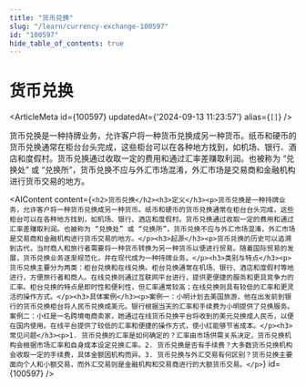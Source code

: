 ```yaml
---
title: "货币兑换"
slug: "/learn/currency-exchange-100597"
id: "100597"
hide_table_of_contents: true
---
```



# 货币兑换

<ArticleMeta id={100597} updatedAt={'2024-09-13 11:23:57'} alias={`[]`} />
<div className='border-solid border-b border-t-0 my-4 border-[var(--ifm-color-gray-300)]' />

货币兑换是一种持牌业务，允许客户将一种货币兑换成另一种货币。纸币和硬币的货币兑换通常在柜台台头完成，这些柜台可以在各种地方找到，如机场、银行、酒店和度假村。货币兑换通过收取一定的费用和通过汇率差赚取利润。也被称为 “兑换处” 或 “兑换所”，货币兑换不应与外汇市场混淆，外汇市场是交易商和金融机构进行货币交易的地方。

<AIContent content={`<h2>货币兑换</h2><h3>定义</h3><p>货币兑换是一种持牌业务，允许客户将一种货币兑换成另一种货币。纸币和硬币的货币兑换通常在柜台台头完成，这些柜台可以在各种地方找到，如机场、银行、酒店和度假村。货币兑换通过收取一定的费用和通过汇率差赚取利润。也被称为 “兑换处” 或 “兑换所”，货币兑换不应与外汇市场混淆，外汇市场是交易商和金融机构进行货币交易的地方。</p><h3>起源</h3><p>货币兑换的历史可以追溯到古代，当时商人和旅行者需要将一种货币转换为另一种货币以便进行贸易。随着国际贸易的发展，货币兑换业务逐渐规范化，并在现代成为一种持牌业务。</p><h3>类别与特点</h3><p>货币兑换主要分为两类：柜台兑换和在线兑换。柜台兑换通常在机场、银行、酒店和度假村等地进行，方便旅行者和商人。在线兑换则通过互联网平台进行，提供更便捷的服务和更具竞争力的汇率。柜台兑换的特点是即时性和便利性，但汇率通常较高；在线兑换则具有较低的汇率和更灵活的操作方式。</p><h3>具体案例</h3><p>案例一：小明计划去美国旅游，他在出发前到银行的货币兑换柜台将人民币兑换成美元。银行根据当天的汇率和手续费为小明提供了兑换服务。案例二：小红是一名跨境电商卖家，她通过在线货币兑换平台将收到的美元兑换成人民币，以便在国内使用。在线平台提供了较低的汇率和便捷的操作方式，使小红能够节省成本。</p><h3>常见问题</h3><p>1. 货币兑换的汇率是如何确定的？汇率由市场供需关系决定，货币兑换机构会根据市场汇率和自身成本设定兑换汇率。2. 货币兑换是否有手续费？大多数货币兑换机构会收取一定的手续费，具体金额因机构而异。3. 货币兑换与外汇交易有何区别？货币兑换主要面向个人和小额交易，而外汇交易则是金融机构和交易商进行的大额货币交易。</p>`} id={100597} />

